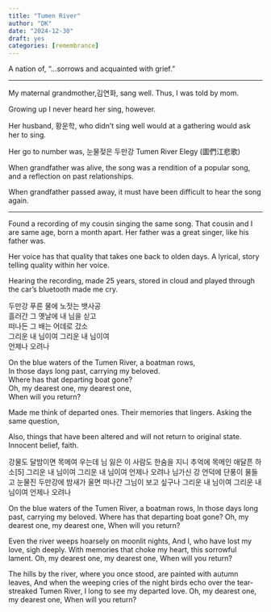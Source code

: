 ```yaml
---
title: "Tumen River"
author: "DK"
date: "2024-12-30"
draft: yes
categories: [remembrance]
---
```


A nation of, "...sorrows and acquainted with grief."

---

My maternal grandmother,김연화, sang well.
Thus, I was told by mom.

Growing up I never heard her sing, however.

Her husband, 황운학, who didn't sing well would at a gathering would ask her to sing.

Her go to number was, 눈물젖은 두만강
Tumen River Elegy (圖們江悲歌)

When grandfather was alive, the song was a rendition of a popular song, and a reflection on past relationships.

When grandfather passed away, it must have been difficult to hear the song again.

---

Found a recording of my cousin singing the same song.
That cousin and I are same age, born a month apart.
Her father was a great singer, like his father was.

Her voice has that quality that takes one back to olden days.
A lyrical, story telling quality within her voice.

Hearing the recording, made 25 years, stored in cloud and played through the car's bluetooth made me cry.

두만강 푸른 물에 노젓는 뱃사공\
흘러간 그 옛날에 내 님을 싣고\
떠나든 그 배는 어데로 갔소\
그리운 내 님이여 그리운 내 님이여\
언제나 오려나

On the blue waters of the Tumen River, a boatman rows,\
In those days long past, carrying my beloved.\
Where has that departing boat gone?\
Oh, my dearest one, my dearest one,\
When will you return?

Made me think of departed ones.
Their memories that lingers.
Asking the same question, 

Also, things that have been altered and will not return to original state.
Innocent belief, faith.



강물도 달밤이면 목메여 우는데
님 잃은 이 사람도 한숨을 지니
추억에 목메인 애달픈 하소[5]
그리운 내 님이여 그리운 내 님이여
언제나 오려나
님가신 강 언덕에 단풍이 물들고
눈물진 두만강에 밤새가 울면
떠나간 그님이 보고 싶구나
그리운 내 님이여 그리운 내 님이여
언제나 오려나

On the blue waters of the Tumen River, a boatman rows,
In those days long past, carrying my beloved.
Where has that departing boat gone?
Oh, my dearest one, my dearest one,
When will you return?

Even the river weeps hoarsely on moonlit nights,
And I, who have lost my love, sigh deeply.
With memories that choke my heart, this sorrowful lament.
Oh, my dearest one, my dearest one,
When will you return?

The hills by the river, where you once stood, are painted with autumn leaves,
And when the weeping cries of the night birds echo over the tear-streaked Tumen River,
I long to see my departed love.
Oh, my dearest one, my dearest one,
When will you return?